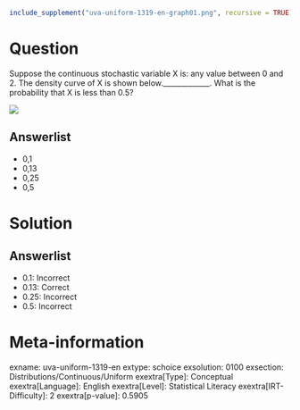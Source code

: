 ```r
include_supplement("uva-uniform-1319-en-graph01.png", recursive = TRUE)
```

Question
========

Suppose the continuous stochastic variable X is: any value between 0 and 2. The density curve of X is shown below._____________. What is the probability that X is less than 0.5?

![](uva-uniform-1319-en-graph01.png)

Answerlist
----------

* 0,1
* 0,13
* 0,25
* 0,5

Solution
========

Answerlist
----------

* 0.1: Incorrect
* 0.13: Correct
* 0.25: Incorrect
* 0.5: Incorrect

Meta-information
================
exname: uva-uniform-1319-en
extype: schoice
exsolution: 0100
exsection: Distributions/Continuous/Uniform
exextra[Type]: Conceptual
exextra[Language]: English
exextra[Level]: Statistical Literacy
exextra[IRT-Difficulty]: 2
exextra[p-value]: 0.5905
